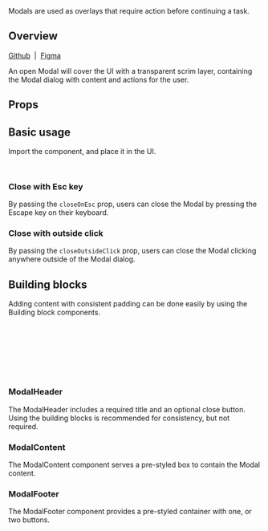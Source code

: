 
<Meta of={ModalStories} />

<Title>Modal</Title>

<Subtitle>
  Modals are used as overlays that require action before continuing a task.
</Subtitle>

<Canvas of={ModalStories.Default} />

## Overview

[Github](https://github.com/recondesigns/be-ubiquitous/tree/main/src/components/Modal)
&nbsp;|&nbsp;
[Figma](https://www.figma.com/design/oEgm5fOGH5sZg86NnViCvo/Components?node-id=80-86&t=biW5RVaCBvNirs7P-1)

An open Modal will cover the UI with a transparent scrim layer, containing the Modal
dialog with content and actions for the user.

## Props

<ArgTypes />

## Basic usage

Import the component, and place it in the UI.

```js
import { Modal } from "ubiq-ui"
```

### Close with Esc key

By passing the `closeOnEsc` prop, users can close the Modal by pressing the Escape key on their keyboard.

<Canvas of={ModalStories.CloseOnEsc} />

### Close with outside click

By passing the `closeOutsideClick` prop, users can close the Modal clicking anywhere outside of the Modal dialog.

<Canvas of={ModalStories.CloseOnOutsideClick} />

## Building blocks

Adding content with consistent padding can be done easily by using the Building block components.

```js
import { Modal, ModalHeader, ModalContent, ModalFooter } from "ubiq-ui"

<Modal>
  <ModalHeader title="Modal title" onClose={closefunc} />
  <ModalContent>// modal content</ModalContent>
  <ModalFooter actions={footerActionsObj} />
</Modal>
```

### ModalHeader

The ModalHeader includes a required title and an optional close button. Using the building blocks
is recommended for consistency, but not required.

<Canvas of={ModalHeaderStories.Default} />

### ModalContent

The ModalContent component serves a pre-styled box to contain the Modal
content.

<Canvas of={ModalContentStories.Default} />

### ModalFooter

The ModalFooter component provides a pre-styled container with one, or two buttons.

<Canvas of={ModalFooterStories.SingleAction} />
